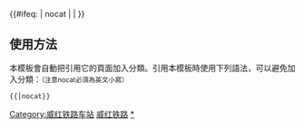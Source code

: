 {{鐵道路線|lua=1
| 模板名稱 = 威红铁路
| 名稱 = [[威红铁路]]
| 代表色 =  #0033c9
| Logo = [[File:China Railways.svg|17px]]
| 背景顏色 = #FFFFFF
| 車站列表 = 威舍 ~ 新坪田 ~ 瓦窑田 ~ 小雨谷 ~ 威箐 ~ 鲁番 ~ 上西铺 ~ 红果
}}<includeonly>{{#ifeq: {{{1}}} | nocat | <!--空--> | [[Category:威红铁路车站]] }}</includeonly><noinclude>

==使用方法==
本模板會自動把引用它的頁面加入分類。引用本模板時使用下列語法，可以避免加入分類：<small>（注意nocat必須為英文小寫）</small>
 <nowiki>{{</nowiki>{{PAGENAME}}<nowiki>|nocat}}</nowiki>
[[Category:中國鐵路路線模板|威红铁路]]
[[Category:威红铁路车站|*]]
</noinclude>